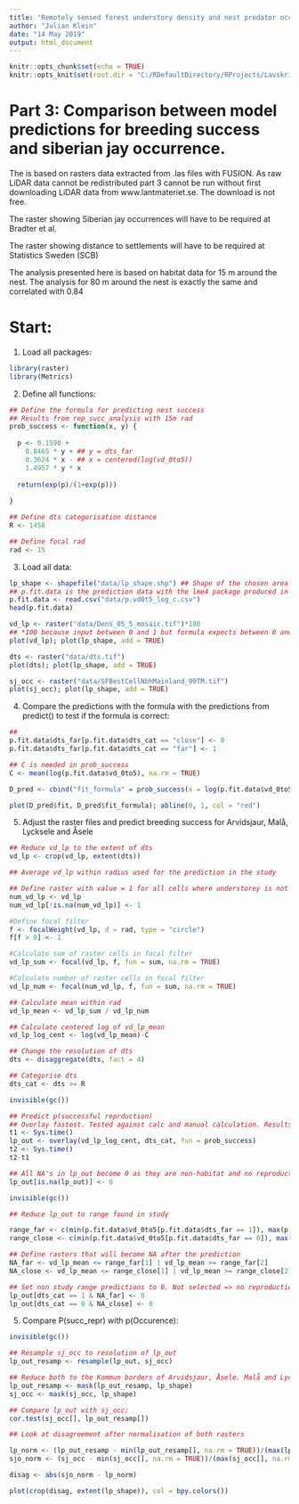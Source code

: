 ```yaml
---
title: "Remotely sensed forest understory density and nest predator occurrence interact to predict suitable breeding habitat and the occurrence of a resident boreal bird species - Part 3"
author: "Julian Klein"
date: "14 May 2019"
output: html_document
---
```


```r
knitr::opts_chunk$set(echo = TRUE)
knitr::opts_knit$set(root.dir = "C:/RDefaultDirectory/RProjects/Lavskrika/lavskrika_rep_success")
```

# Part 3: Comparison between model predictions for breeding success and siberian jay occurrence.

The is based on rasters data extracted from .las files with FUSION. As raw LiDAR data cannot be redistributed part 3 cannot be run without first downloading LiDAR data from www.lantmateriet.se. The download is not free.

The raster showing Siberian jay occurrences will have to be required at Bradter et al.

The raster showing distance to settlements will have to be required at Statistics Sweden (SCB)

The analysis presented here is based on habitat data for 15 m around the nest.
The analysis for 80 m around the nest is exactly the same and correlated with 0.84

# Start:

1. Load all packages:

```r
library(raster)
library(Metrics)
```

2. Define all functions:

```r
## Define the formula for predicting nest success
## Results from rep_succ_analysis with 15m rad
prob_success <- function(x, y) {
  
  p <- 0.1598 + 
    0.8465 * y + ## y = dts_far
    0.3624 * x - ## x = centered(log(vd_0to5))
    1.4957 * y * x
  
  return(exp(p)/(1+exp(p)))
  
}

## Define dts categorisation distance
R <- 1450

## Define focal rad
rad <- 15
```

3. Load all data:

```r
lp_shape <- shapefile("data/lp_shape.shp") ## Shape of the chosen area
## p.fit.data is the prediction data with the lme4 package produced in part 2 and reimported into part 3 here
p.fit.data <- read.csv("data/p.vd0t5_log_c.csv")
head(p.fit.data)
```

```r
vd_lp <- raster("data/Dens_05_5_mosaic.tif")*100
## *100 because input between 0 and 1 but formula expects between 0 and 100
plot(vd_lp); plot(lp_shape, add = TRUE)
```

```r
dts <- raster("data/dts.tif")
plot(dts); plot(lp_shape, add = TRUE)
```

```r
sj_occ <- raster("data/SFBestCellNbhMainland_99TM.tif")
plot(sj_occ); plot(lp_shape, add = TRUE)
```

4. Compare the predictions with the formula with the predictions from predict() to test if the formula is correct:

```r
## 
p.fit.data$dts_far[p.fit.data$dts_cat == "close"] <- 0
p.fit.data$dts_far[p.fit.data$dts_cat == "far"] <- 1

## C is needed in prob_success
C <- mean(log(p.fit.data$vd_0to5), na.rm = TRUE)

D_pred <- cbind("fit_formula" = prob_success(x = log(p.fit.data$vd_0to5) - C, y = p.fit.data$dts_far), p.fit.data)

plot(D_pred$fit, D_pred$fit_formula); abline(0, 1, col = "red")
```

5.  Adjust the raster files and predict breeding success for Arvidsjaur, Malå, Lycksele and Åsele

```r
## Reduce vd_lp to the extent of dts
vd_lp <- crop(vd_lp, extent(dts))

## Average vd_lp within radius used for the prediction in the study

## Define raster with value = 1 for all cells where understorey is not NA
num_vd_lp <- vd_lp 
num_vd_lp[!is.na(num_vd_lp)] <- 1 

#Define focal filter
f <- focalWeight(vd_lp, d = rad, type = "circle") 
f[f > 0] <- 1 

#Calculate sum of raster cells in focal filter
vd_lp_sum <- focal(vd_lp, f, fun = sum, na.rm = TRUE) 

#Calculate number of raster cells in focal filter
vd_lp_num <- focal(num_vd_lp, f, fun = sum, na.rm = TRUE)

## Calculate mean within rad
vd_lp_mean <- vd_lp_sum / vd_lp_num

## Calculate centered log of vd_lp_mean
vd_lp_log_cent <- log(vd_lp_mean)-C 

## Change the resolution of dts
dts <- disaggregate(dts, fact = 4)

## Categorise dts
dts_cat <- dts >= R
```

```r
invisible(gc())
```

```r
## Predict p(successful reprduction)
## Overlay fastest. Tested against calc and manual calculation. Results of all three the same
t1 <- Sys.time() 
lp_out <- overlay(vd_lp_log_cent, dts_cat, fun = prob_success)
t2 <- Sys.time()
t2-t1

## All NA's in lp_out become 0 as they are non-habitat and no reproduction is expected there
lp_out[is.na(lp_out)] <- 0
```

```r
invisible(gc())
```

```r
## Reduce lp_out to range found in study

range_far <- c(min(p.fit.data$vd_0to5[p.fit.data$dts_far == 1]), max(p.fit.data$vd_0to5[p.fit.data$dts_far == 1]))
range_close <- c(min(p.fit.data$vd_0to5[p.fit.data$dts_far == 0]), max(p.fit.data$vd_0to5[p.fit.data$dts_far == 0]))

## Define rasters that will become NA after the prediction
NA_far <- vd_lp_mean <= range_far[1] | vd_lp_mean >= range_far[2]
NA_close <- vd_lp_mean <= range_close[1] | vd_lp_mean >= range_close[2]
```

```r
## Set non study range predictions to 0. Not selected => no reproduction
lp_out[dts_cat == 1 & NA_far] <- 0
lp_out[dts_cat == 0 & NA_close] <- 0
```

5. Compare P(succ_repr) with p(Occurence): 

```r
invisible(gc())
```

```r
## Resample sj_occ to resolution of lp_out
lp_out_resamp <- resample(lp_out, sj_occ)

## Reduce both to the Kommun borders of Arvidsjaur, Åsele. Malå and Lycksele
lp_out_resamp <- mask(lp_out_resamp, lp_shape)
sj_occ <- mask(sj_occ, lp_shape)

## Compare lp_out with sj_occ:
cor.test(sj_occ[], lp_out_resamp[])

## Look at disagreement after normalisation of both rasters

lp_norm <- (lp_out_resamp - min(lp_out_resamp[], na.rm = TRUE))/(max(lp_out_resamp[], na.rm = TRUE) - min(lp_out_resamp[], na.rm = TRUE))
sjo_norm <- (sj_occ - min(sj_occ[], na.rm = TRUE))/(max(sj_occ[], na.rm = TRUE) - min(sj_occ[], na.rm = TRUE))

disag <- abs(sjo_norm - lp_norm)

plot(crop(disag, extent(lp_shape)), col = bpy.colors())
```

